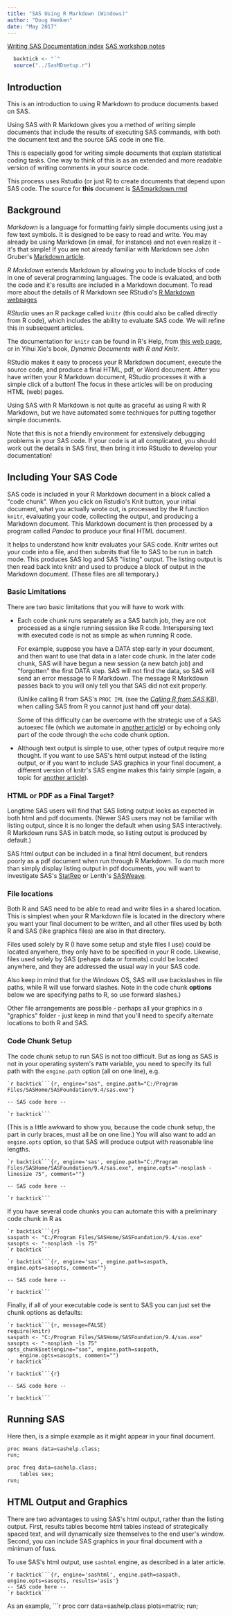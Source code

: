 ```yaml
---
title: "SAS Using R Markdown (Windows)"
author: "Doug Hemken"
date: "May 2017"
---
```


[Writing SAS Documentation index](../sas.html#writing-sas-documentation)
[SAS workshop notes](../sas.html)

```r
  backtick <- "`"
  source("../SasMDsetup.r")
```

## Introduction
This is an introduction to using R Markdown to produce
documents based on SAS.  

Using SAS with R Markdown gives you a method of writing simple documents that
include the results of executing SAS commands, with both the document text 
and the source SAS code in one file.

This is especially good for writing simple documents that explain statistical
coding tasks.  One way to think of this is as an extended and more 
readable version of writing
comments in your source code.

This process uses 
Rstudio (or just R) to create documents that depend upon SAS code.
The source for **this** document is [SASmarkdown.rmd](SASmarkdown.rmd)

## Background
*Markdown* is a language for formatting fairly simple documents using 
just a few text symbols.  It is designed to be easy to read and write. 
You may already be using Markdown (in email, for instance) and not
even realize it - it\'s that simple!  If 
you are not already familiar with Markdown see John Gruber\'s
[Markdown article](https://daringfireball.net/projects/markdown/). 

*R Markdown* extends Markdown by allowing you to include blocks of code in one
of several programming languages.  The code is evaluated, and both the
code and it\'s results are included in a Markdown document.  To read
more about the details of R Markdown see RStudio\'s 
[R Markdown webpages](http://rmarkdown.rstudio.com/lesson-1.html)

*RStudio* uses an R package called `knitr` (this could also be called
directly from R code), which includes the ability to evaluate SAS code.  We
will refine this in subsequent articles.

The documentation for `knitr` can be found in R\'s Help, from 
[this web page](https://yihui.name/knitr/), or in Yihui Xie\'s book,
*Dynamic Documents with R and Knitr*.

RStudio makes
it easy to process your R Markdown document, execute the source code, and produce
a final HTML, pdf, or Word
document.  After you have written your R Markdown document, RStudio processes
it with a simple click of a button!  The focus in these articles will be
on producing HTML (web) pages.

Using SAS with R Markdown is not quite as graceful as using R 
with R Markdown, but we have automated some techniques for putting together
simple documents.

Note that this is not a friendly environment for extensively
debugging problems in your SAS code.  If your code
is at all complicated, you should work out the details
in SAS first, then bring it into RStudio to develop
your documentation!

## Including Your SAS Code
SAS code is included in your R Markdown document in a block called
a \"code chunk\".  When you click on Rstudio\'s Knit button, your 
initial document, what you actually wrote out,
is processed by the R function `knitr`, evaluating your code, collecting
the output, and producing a Markdown document. This Markdown document
is then processed by a program called *Pandoc* to produce your final
HTML document.

It helps to understand how knitr evaluates your SAS code.  Knitr writes
out your code into a file, and then submits that file to SAS to be
run in batch mode.  This produces SAS log and SAS \"listing\" output.
The listing output is then read back into knitr and used to produce
a block of output in the Markdown document.  (These files are all
temporary.)

### Basic Limitations
There are two basic limitations that you will have to work with:

* Each code chunk runs separately as a SAS batch job, they 
are not processed as a
single running session like R code.  Interspersing text with executed
code is not as simple as when running R code.  

    For example, suppose you
have a DATA step early in your document, and then want to use that
data in a later code chunk.  In the later code chunk,
SAS will have begun a new session (a new batch job) and \"forgotten\" the first
DATA step.  SAS will not find the data, so SAS will send an error message to
R Markdown.  The message R Markdown passes back to you will only tell you
that SAS did not exit properly.

    (Unlike calling R from 
SAS\'s `PROC IML` (see the 
[*Calling R from SAS* KB](../SASWindows/RfromSAS.html)),
when calling SAS from R you cannot just hand off your data).

    Some of this difficulty
can be overcome with the strategic use of a SAS autoexec file (which
we automate in [another article](SASmdlinkcode.html)) or
by echoing only part of the code through the `echo` code chunk option.

* Although text output is simple to use, other types of output
require more thought.  If you want to use SAS\'s html output 
instead of the listing
output, or if you want to include SAS graphics in your final document,
a different version of knitr\'s SAS engine makes this fairly simple
(again, a topic for [another article](SAShtmlengine.html)).

### HTML or PDF as a Final Target?
Longtime SAS users will find that SAS listing output looks as
expected in both html and pdf documents.  (Newer SAS users may not be
familiar with listing output, since it is no longer the default when
using SAS interactively.  R Markdown runs SAS in batch mode,
so listing output is produced by default.)

SAS html output can be included in a final html document, but renders
poorly as a pdf document when run through R Markdown.  To do much more 
than simply display listing output 
in pdf documents, you will want to investigate SAS\'s 
[StatRep](http://support.sas.com/resources/papers/proceedings12/324-2012.pdf) 
or Lenth\'s [SASWeave](http://homepage.cs.uiowa.edu/~rlenth/SASweave/).

### File locations
Both R and SAS need to be able to read and write files in a shared
location.  This is simplest when your R Markdown file is located
in the directory where you want your final document to be written,
and all other files used by both R and SAS (like graphics files)
are also in that directory.

Files used solely by R (I have some setup and style files I use) could
be located anywhere, they only have to be specified in your R code.
Likewise, files used solely by SAS (pehaps data or formats) could be
located anywhere, and they are addressed the usual way in your SAS code.

Also keep in mind that for the Windows OS, SAS will use backslashes
in file paths, while R will use forward slashes.  Note in the code
chunk **options** below we are specifying paths to R, so use forward slashes.)

Other file arrangements are possible - perhaps all your graphics in 
a \"graphics\" folder - just keep in mind that you\'ll need to specify
alternate locations to both R and SAS.

### Code Chunk Setup
The code chunk setup to run SAS is not too difficult.  But as long as 
SAS is
not in your operating system\'s `PATH` variable, you need to specify its
full path with the `engine.path` option (all on one line), e.g.

    `r backtick```{r, engine="sas", engine.path="C:/Program Files/SASHome/SASFoundation/9.4/sas.exe"}
    
    -- SAS code here --
    
    `r backtick```

(This is a little awkward to show you, because the code chunk setup, the
part in curly braces, must all be on one line.)
You will also want to add an `engine.opts` option, so that SAS will
produce output with reasonable line lengths.

    `r backtick```{r, engine='sas', engine.path="C:/Program Files/SASHome/SASFoundation/9.4/sas.exe", engine.opts="-nosplash -linesize 75", comment=""}
    
    -- SAS code here --
    
    `r backtick```
    
If you have several code chunks you can automate this with a preliminary
code chunk in R as

    `r backtick```{r}
    saspath <- "C:/Program Files/SASHome/SASFoundation/9.4/sas.exe"
    sasopts <- "-nosplash -ls 75"
    `r backtick```

    `r backtick```{r, engine='sas', engine.path=saspath, engine.opts=sasopts, comment=""}
    
    -- SAS code here --
    
    `r backtick```
    
Finally, if all of your executable code is sent to SAS  you can 
just set the chunk
options as defaults:

    `r backtick```{r, message=FALSE}
    require(knitr)
    saspath <- "C:/Program Files/SASHome/SASFoundation/9.4/sas.exe"
    sasopts <- "-nosplash -ls 75"
    opts_chunk$set(engine="sas", engine.path=saspath, 
        engine.opts=sasopts, comment="")
    `r backtick```

    `r backtick```{r}
    
    -- SAS code here --
    
    `r backtick```

## Running SAS
Here then, is a simple example as it might appear in your final document.
```r
proc means data=sashelp.class;
run;

proc freq data=sashelp.class;
    tables sex;
run;
```

## HTML Output and Graphics
There are two advantages to using SAS\'s html output, rather than
the listing output.  First, results tables become html tables instead
of strategically spaced text, and will dynamically size
themselves to the end user\'s window.  Second, you can include
SAS graphics in your final document with a minimum of fuss.

To use SAS\'s html output, use `sashtml` engine, as described in a later
article.

    `r backtick```{r, engine='sashtml', engine.path=saspath, engine.opts=sasopts, results='asis'}
    -- SAS code here --
    `r backtick```

As an example,
```r
proc corr data=sashelp.class plots=matrix;
run;

